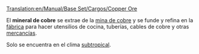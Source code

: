 [[Translation:en/Manual/Base Set/Cargos/Copper Ore]]

{{es/Manual/Base Set/Cargos/Carga| carga  = Mineral de cobre
| imagen = en/Manual/Base Set/Industries/Copperoremine.png
| producida =[[es/Manual/Base Set/Industries/Mina de cobre|Mina de cobre]]
| aceptada  =[[es/Manual/Base Set/Industries/Fábrica|Fábrica]]
}}
El '''mineral de cobre''' se extrae de la [[es/Manual/Base Set/Industries/Mina de cobre|mina de cobre]] y se funde y refina en la [[es/Manual/Base Set/Industries/Fábrica|fábrica]] para hacer utensilios de cocina, tuberías, cables de cobre y otras [[es/Manual/Base Set/Cargos/Mercancías|mercancías]].

Solo se encuentra en el clima [[es/Manual/Clima|subtropical]].